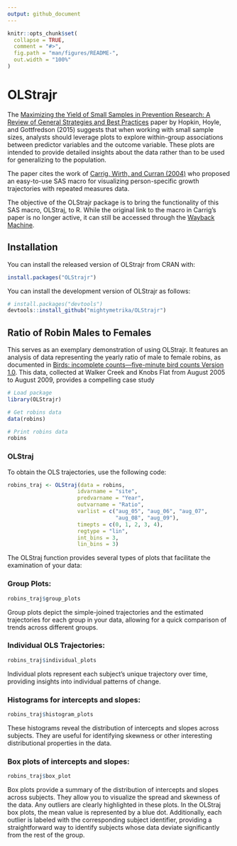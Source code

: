 ```yaml
---
output: github_document
---
```


<!-- README.md is generated from README.Rmd. Please edit that file -->

```r
knitr::opts_chunk$set(
  collapse = TRUE,
  comment = "#>",
  fig.path = "man/figures/README-",
  out.width = "100%"
)
```

# OLStrajr

<!-- badges: start -->
<!-- badges: end -->

The [Maximizing the Yield of Small Samples in Prevention Research: A Review of General Strategies and Best Practices](https://link.springer.com/article/10.1007/s11121-014-0542-7) paper by Hopkin, Hoyle, and Gottfredson (2015) suggests that when working with small sample sizes, analysts should leverage plots to explore within-group associations between predictor variables and the outcome variable. These plots are intended to provide detailed insights about the data rather than to be used for generalizing to the population. 
 
The paper cites the work of [Carrig, Wirth, and Curran (2004)](https://www.tandfonline.com/doi/abs/10.1207/S15328007SEM1101_9) who proposed an easy-to-use SAS macro for visualizing person-specific growth trajectories with repeated measures data. 

The objective of the OLStrajr package is to bring the functionality of this SAS macro, OLStraj, to R. While the original link to the macro in Carrig's paper is no longer active, it can still be accessed through the [Wayback Machine](https://archive.org/web/).

## Installation

You can install the released version of OLStrajr from CRAN with:

```r
install.packages("OLStrajr")
```


You can install the development version of OLStrajr as follows:

``` r
# install.packages("devtools")
devtools::install_github("mightymetrika/OLStrajr")
```


## Ratio of Robin Males to Females

This serves as an exemplary demonstration of using OLStrajr. It features an analysis of data representing the yearly ratio of male to female robins, as documented in [Birds: incomplete counts—five-minute bird counts Version 1.0](https://www.doc.govt.nz/documents/science-and-technical/inventory-monitoring/im-toolbox-birds-incomplete-five-min-counts.pdf). This data, collected at Walker Creek and Knobs Flat from August 2005 to August 2009, provides a compelling case study

```r
# Load package
library(OLStrajr)

# Get robins data
data(robins)

# Print robins data
robins
```


### OLStraj

To obtain the OLS trajectories, use the following code:

```r
robins_traj <- OLStraj(data = robins,
                      idvarname = "site",
                      predvarname = "Year",
                      outvarname = "Ratio",
                      varlist = c("aug_05", "aug_06", "aug_07", 
                                  "aug_08", "aug_09"),
                      timepts = c(0, 1, 2, 3, 4),
                      regtype = "lin",
                      int_bins = 3,
                      lin_bins = 3)
```


The OLStraj function provides several types of plots that facilitate the examination of your data:

### Group Plots:

```r
robins_traj$group_plots
```


Group plots depict the simple-joined trajectories and the estimated trajectories for each group in your data, allowing for a quick comparison of trends across different groups.

### Individual OLS Trajectories:

```r
robins_traj$individual_plots
```


Individual plots represent each subject's unique trajectory over time, providing insights into individual patterns of change.

### Histograms for intercepts and slopes:

```r
robins_traj$histogram_plots
```


These histograms reveal the distribution of intercepts and slopes across subjects. They are useful for identifying skewness or other interesting distributional properties in the data.

### Box plots of intercepts and slopes:

```r
robins_traj$box_plot
```


Box plots provide a summary of the distribution of intercepts and slopes across subjects. They allow you to visualize the spread and skewness of the data. Any outliers are clearly highlighted in these plots. In the OLStraj box plots, the mean value is represented by a blue dot. Additionally, each outlier is labeled with the corresponding subject identifier, providing a straightforward way to identify subjects whose data deviate significantly from the rest of the group.
